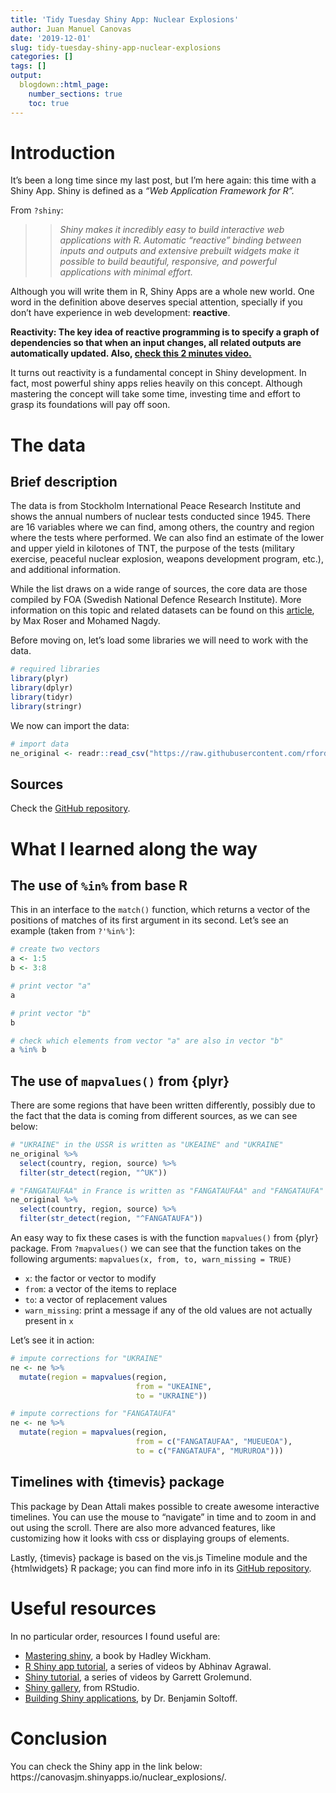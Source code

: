 ```yaml
---
title: 'Tidy Tuesday Shiny App: Nuclear Explosions'
author: Juan Manuel Canovas
date: '2019-12-01'
slug: tidy-tuesday-shiny-app-nuclear-explosions
categories: []
tags: []
output:
  blogdown::html_page:
    number_sections: true
    toc: true
---
```



# Introduction  

It’s been a long time since my last post, but I’m here again: this time with a Shiny App. Shiny is defined as a *"Web Application Framework for R".*   

From `?shiny`:

>> *Shiny makes it incredibly easy to build interactive web applications with R. Automatic "reactive" binding between inputs and outputs and extensive prebuilt widgets make it possible to build beautiful, responsive, and powerful applications with minimal effort.*

Although you will write them in R, Shiny Apps are a whole new world. One word in the definition above deserves special attention, specially if you don’t have experience in web development: **reactive**. 

**Reactivity: The key idea of reactive programming is to specify a graph of dependencies so that when an input changes, all related outputs are automatically updated. Also, [check this 2 minutes video.](https://vimeo.com/rstudioinc/review/131218530/212d8a5a7a/#t=47m25s)**  

It turns out reactivity is a fundamental concept in Shiny development. In fact, most powerful shiny apps relies heavily on this concept. Although mastering the concept will take some time, investing time and effort to grasp its foundations will pay off soon.

# The data  

## Brief description  

The data is from Stockholm International Peace Research Institute and shows the annual numbers of nuclear tests conducted
since 1945. There are 16 variables where we can find, among others, the country and region where the tests where performed. We can also find an estimate of the lower and upper yield in kilotones of TNT, the purpose of the tests (military exercise, peaceful nuclear explosion, weapons development program, etc.), and additional information.   

While the list draws on a wide range of sources, the core data are those compiled by FOA (Swedish National Defence Research Institute). More information on this topic and related datasets can be found on this [article](https://ourworldindata.org/nuclear-weapons), by Max Roser and Mohamed Nagdy.   

Before moving on, let's load some libraries we will need to work with the data.   

```r
# required libraries
library(plyr)
library(dplyr)
library(tidyr)
library(stringr)
```

We now can import the data:  

```r
# import data
ne_original <- readr::read_csv("https://raw.githubusercontent.com/rfordatascience/tidytuesday/master/data/2019/2019-08-20/nuclear_explosions.csv")
```


## Sources  

Check the [GitHub repository](https://github.com/rfordatascience/tidytuesday/tree/master/data/2019/2019-08-20).     

# What I learned along the way

## The use of `%in%` from base R   

This in an interface to the `match()` function, which returns a vector of the positions of matches of its first argument in its second. Let's see an example (taken from `?'%in%'`):

```r
# create two vectors
a <- 1:5
b <- 3:8

# print vector "a"
a

# print vector "b"
b

# check which elements from vector "a" are also in vector "b"
a %in% b
```


## The use of `mapvalues()` from {plyr}  

There are some regions that have been written differently, possibly due to the fact that the data is coming from different sources, as we can see below:  

```r
# "UKRAINE" in the USSR is written as "UKEAINE" and "UKRAINE"
ne_original %>% 
  select(country, region, source) %>% 
  filter(str_detect(region, "^UK"))

# "FANGATAUFAA" in France is written as "FANGATAUFAA" and "FANGATAUFA"
ne_original %>% 
  select(country, region, source) %>% 
  filter(str_detect(region, "^FANGATAUFA"))
```

An easy way to fix these cases is with the function `mapvalues()` from {plyr} package. From `?mapvalues()` we can see that the function takes on the following arguments: `mapvalues(x, from, to, warn_missing = TRUE)`

* `x`: the factor or vector to modify  
* `from`: a vector of the items to replace  
* `to`: a vector of replacement values  
* `warn_missing`: print a message if any of the old values are not actually present in `x`

Let's see it in action:  

```r
# impute corrections for "UKRAINE"
ne <- ne %>% 
  mutate(region = mapvalues(region, 
                            from = "UKEAINE", 
                            to = "UKRAINE"))

# impute corrections for "FANGATAUFA"
ne <- ne %>% 
  mutate(region = mapvalues(region, 
                            from = c("FANGATAUFAA", "MUEUEOA"), 
                            to = c("FANGATAUFA", "MURUROA")))
```


## Timelines with {timevis} package 

This package by Dean Attali makes possible to create awesome interactive timelines. You can use the mouse to "navigate" in time and to zoom in and out using the scroll. There are also more advanced features, like customizing how it looks with css or displaying groups of elements.    

Lastly, {timevis} package is based on the vis.js Timeline module and the {htmlwidgets} R package; you can find more info in its [GitHub repository](https://github.com/daattali/timevis).   


# Useful resources  

In no particular order, resources I found useful are:   

* [Mastering shiny](https://mastering-shiny.org/), a book by Hadley Wickham.
* [R Shiny app tutorial](https://www.youtube.com/watch?v=_0ORRJqctHE&list=PL6wLL_RojB5xNOhe2OTSd-DPkMLVY9DfB), a series of videos by Abhinav Agrawal.  
* [Shiny tutorial](https://shiny.rstudio.com/tutorial/), a series of videos by Garrett Grolemund.  
* [Shiny gallery](https://shiny.rstudio.com/gallery/), from RStudio.  
* [Building Shiny applications](https://cfss.uchicago.edu/notes/shiny/), by Dr. Benjamin Soltoff.  


# Conclusion  

You can check the Shiny app in the link below:   
https://canovasjm.shinyapps.io/nuclear_explosions/.  

